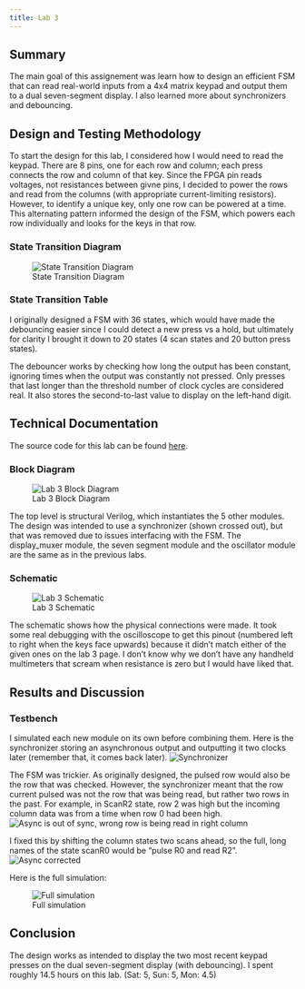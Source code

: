 ```yaml
---
title: Lab 3
---
```

## Summary
The main goal of this assignement was learn how to design an efficient FSM that can read real-world inputs from a 4x4 matrix keypad and output them to a dual seven-segment display. I also learned more about synchronizers and debouncing.

## Design and Testing Methodology

To start the design for this lab, I considered how I would need to read the keypad. There are 8 pins, one for each row and column; each press connects the row and column of that key. Since the FPGA pin reads voltages, not resistances between givne pins, I decided to power the rows and read from the columns (with appropriate current-limiting resistors). However, to identify a unique key, only one row can be powered at a time. This alternating pattern informed the design of the FSM, which powers each row individually and looks for the keys in that row.

### State Transition Diagram
![State Transition Diagram](/labs/lab3/images/Lab3_FSM.jpg)

### State Transition Table

I originally designed a FSM with 36 states, which would have made the debouncing easier since I could detect a new press vs a hold, but ultimately for clarity I brought it down to 20 states (4 scan states and 20 button press states).

The debouncer works by checking how long the output has been constant, ignoring times when the output was constantly not pressed. Only presses that last longer than the threshold number of clock cycles are considered real. It also stores the second-to-last value to display on the left-hand digit.

## Technical Documentation

The source code for this lab can be found [here](https://github.com/ellieSundheim/microPs-lab3).

### Block Diagram

![Lab 3 Block Diagram](/labs/lab3/images/lab3_block_diagram.png)

The top level is structural Verilog, which instantiates the 5 other modules. The design was intended to use a synchronizer (shown crossed out), but that was removed due to issues interfacing with the FSM. The display_muxer module, the seven segment module and the oscillator module are the same as in the previous labs. 

### Schematic 

![Lab 3 Schematic](/labs/lab3/images/lab3_schematic.png)

The schematic shows how the physical connections were made. It took some real debugging with the oscilloscope to get this pinout (numbered left to right when the keys face upwards) because it didn't match either of the given ones on the lab 3 page. I don't know why we don't have any handheld multimeters that scream when resistance is zero but I would have liked that.

## Results and Discussion 

### Testbench 

I simulated each new module on its own before combining them. Here is the synchronizer storing an asynchronous output and outputting it two clocks later (remember that, it comes back later).
![Synchronizer](/labs/lab3/images/working%20sync%20module.png)

The FSM was trickier. As originally designed, the pulsed row would also be the row that was checked. However, the synchronizer meant that the row current pulsed was not the row that was being read, but rather two rows in the past. For example, in ScanR2 state, row 2 was high but the incoming column data was from a time when row 0 had been high.
![Async is out of sync, wrong row is being read in right column](/labs/lab3/images/async%20happened%20during%20r1%20but%20didn't%20register%20until%20r3%20so%20wrong%20num.png)

I fixed this by shifting the column states two scans ahead, so the full, long names of the state scanR0 would be "pulse R0 and read R2".
![Async corrected](/labs/lab3/images/async%20happened%20during%20pulseR1%20so%20output%20was%207%20-%20yay.png)

Here is the full simulation:

![Full simulation](images/it%20sure%20looks%20like%20it%20works%20in%20sim%20but%20the%20hardware%20is%20stuck%20in%2000.png)

## Conclusion
The design works as intended to display the two most recent keypad presses on the dual seven-segment display (with debouncing). I spent roughly 14.5 hours on this lab. (Sat: 5, Sun: 5, Mon: 4.5) 

